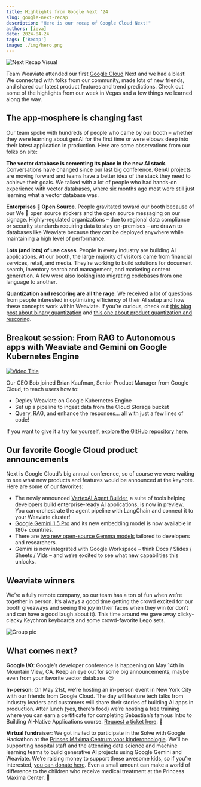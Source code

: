 ```yaml
---
title: Highlights from Google Next ‘24
slug: google-next-recap
description: "Here is our recap of Google Cloud Next!"
authors: [ieva]
date: 2024-04-24
tags: ['Recap']
image: ./img/hero.png
---
```

![Next Recap Visual](./img/hero.png)
<!-- truncate -->

Team Weaviate attended our first [Google Cloud](/partners/gcp) Next and we had a blast! We connected with folks from our community, made lots of new friends, and shared our latest product features and trend predictions. Check out some of the highlights from our week in Vegas and a few things we learned along the way.

## The app-mosphere is changing fast
Our team spoke with hundreds of people who came by our booth – whether they were learning about genAI for the first time or were elbows deep into their latest application in production. Here are some observations from our folks on site:

**The vector database is cementing its place in the new AI stack**. Conversations have changed since our last big conference. GenAI projects are moving forward and teams have a better idea of the stack they need to achieve their goals. We talked with a lot of people who had hands-on experience with vector databases, where six months ago most were still just learning what a vector database was.

**Enterprises 💚 Open Source**. People gravitated toward our booth because of our We 💚 open source stickers and the open source messaging on our signage. Highly-regulated organizations – due to regional data compliance or security standards requiring data to stay on-premises – are drawn to databases like Weaviate because they can be deployed anywhere while maintaining a high level of performance.


**Lots (and lots) of use cases**. People in every industry are building AI applications. At our booth, the large majority of visitors came from financial services, retail, and media. They’re working to build solutions for document search, inventory search and management, and marketing content generation. A few were also looking into migrating codebases from one language to another.

**Quantization and rescoring are all the rage**. We received a lot of questions from people interested in optimizing efficiency of their AI setup and how these concepts work within Weaviate. If you’re curious, check out [this blog post about binary quantization](/blog/binary-quantization) and [this one about product quantization and rescoring](/blog/pq-rescoring#the-problem-with-pq).

## Breakout session: From RAG to Autonomous apps with Weaviate and Gemini on Google Kubernetes Engine

[![Video Title](https://img.youtube.com/vi/WORgeRAAN-4/0.jpg)](https://www.youtube.com/watch?v=WORgeRAAN-4)

Our CEO Bob joined Brian Kaufman, Senior Product Manager from Google Cloud, to teach users how to:

* Deploy Weaviate on Google Kubernetes Engine
* Set up a pipeline to ingest data from the Cloud Storage bucket
* Query, RAG, and enhance the responses… all with just a few lines of code! 

If you want to give it a try for yourself, [explore the GitHub repository here](https://github.com/GoogleCloudPlatform/ai-on-gke/tree/main/tutorials-and-examples/vector-databases/NEXT-2024-Weaviate-Demo).

## Our favorite Google Cloud product announcements
Next is Google Cloud’s big annual conference, so of course we were waiting to see what new products and features would be announced at the keynote. Here are some of our favorites:

* The newly announced [VertexAI Agent Builder](https://cloud.google.com/products/agent-builder?hl=en), a suite of tools helping developers build enterprise-ready AI applications, is now in preview. You can orchestrate the agent pipeline with LangChain and connect it to your Weaviate cluster! 
* [Google Gemini 1.5 Pro](https://developers.googleblog.com/2024/04/gemini-15-pro-in-public-preview-with-new-features.html?m=1) and its new embedding model is now available in 180+ countries.
* There are [two new open-source Gemma models](https://developers.googleblog.com/2024/04/gemma-family-expands.html?m=1) tailored to developers and researchers.
* Gemini is now integrated with Google Workspace – think Docs / Slides / Sheets / Vids – and we’re excited to see what new capabilities this unlocks.

## Weaviate winners
We’re a fully remote company, so our team has a ton of fun when we’re together in person. It’s always a good time getting the crowd excited for our booth giveaways and seeing the joy in their faces when they win (or don’t and can have a good laugh about it). This time around we gave away clicky-clacky Keychron keyboards and some crowd-favorite Lego sets.

![Group pic](./img/group-pic.png)

## What comes next?
**Google I/O**: Google’s developer conference is happening on May 14th in Mountain View, CA. Keep an eye out for some big announcements, maybe even from your favorite vector database. 😉

**In-person**: On May 21st, we’re hosting an in-person event in New York City with our friends from Google Cloud. The day will feature tech talks from industry leaders and customers will share their stories of building AI apps in production. After lunch (yes, there’s food) we’re hosting a free training where you can earn a certificate for completing Sebastian’s famous Intro to Building AI-Native Applications course. [Request a ticket here](https://events.weaviate.io/ai-in-prod-ny-24). 💚

**Virtual fundraiser**: We got invited to participate in the Solve with Google Hackathon at the [Prinses Máxima Centrum voor kinderoncologie](https://www.linkedin.com/company/prinses-m-xima-centrum-voor-kinderoncologie/). We’ll be supporting hospital staff and the attending data science and machine learning teams to build generative AI projects using Google Gemini and Weaviate. We’re raising money to support these awesome kids, so if you’re interested, [you can donate here](https://www.maximaalinactie.nl/fundraisers/weaviate-for-good). Even a small amount can make a world of difference to the children who receive medical treatment at the Princess Máxima Center. 🫶


<WhatNext />